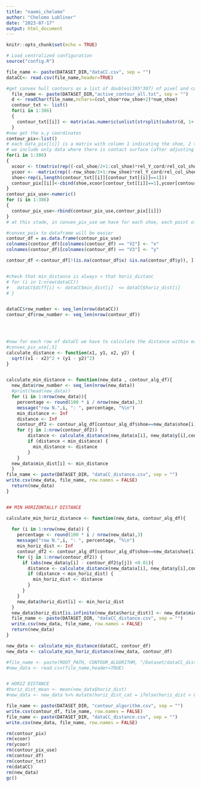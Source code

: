 ```yaml
---
title: "naomi_chelomo"
author: "Chelomo Lubliner"
date: "2023-07-17"
output: html_document
---
```



```r
knitr::opts_chunk$set(echo = TRUE)
```

```r
# Load centralized configuration
source("config.R")
```


```r

file_name <- paste(DATASET_DIR,"dataCC.csv", sep = "")
dataCC<- read.csv(file_name,header=TRUE)

```



```r

#get convex hull contours as a list of doubles(395*307) of pixel and convert them to x-y  coordinates
  file_name <- paste(DATASET_DIR,"active_contour_all.txt", sep = "")
  d <- readChar(file_name,nchars=(col_shoe*row_shoe+2)*num_shoe) 
  contour_txt <- list() 
  for(i in 1:386)
  {
    contour_txt[[i]] <- matrix(as.numeric(unlist(strsplit(substr(d, 1+(col_shoe*row_shoe+2)*(i-1), (col_shoe*row_shoe+2)*i-2), split="")) ),row_shoe,col_shoe,byrow=1)
  }
#now get the x,y coordinates
contour_pix<-list() 
# each data_pix[[i]] is a matrix with column 1 indicating the shoe, 2 the x, 3 the y, 4 the amount of RACs in that pixel
# we include only data where there is contact surface (after adjusting for the case that if there is a RAC there will be contact surface)
for(i in 1:386) 
{
  xcoor <- t(matrix(rep((-col_shoe/2+1:col_shoe)*rel_Y_cord/rel_col_shoe,row_shoe),col_shoe,row_shoe))
  ycoor <- -matrix(rep((-row_shoe/2+1:row_shoe)*rel_Y_cord/rel_col_shoe,col_shoe),row_shoe,col_shoe)
  shoe<-rep(i,length(contour_txt[[i]][contour_txt[[i]]==1]))
  contour_pix[[i]]<-cbind(shoe,xcoor[contour_txt[[i]]==1],ycoor[contour_txt[[i]]==1])# the data is only  where there is contact surface
}
contour_pix_use<-numeric()
for (i in 1:386)
{
  contour_pix_use<-rbind(contour_pix_use,contour_pix[[i]]) 
}
# at this stade, in convex_pix_use we have for each shoe, each point of the contour
```


```r
#convex_poix to dataframe will be easier
contour_df = as.data.frame(contour_pix_use)
colnames(contour_df)[colnames(contour_df) == "V2"] <- "x"
colnames(contour_df)[colnames(contour_df) == "V3"] <- "y"

contour_df <-contour_df[!(is.na(contour_df$x) &is.na(contour_df$y)), ]


#check that min_distance is always < that horiz_distanc
# for (i in 1:nrow(dataCC)) 
#   dataCC$diff[i] <- dataCC$min_dist[i]  <= dataCC$horiz_dist[i] 
# }


dataCC$row_number <- seq_len(nrow(dataCC))
contour_df$row_number <- seq_len(nrow(contour_df))


  
```


```r
#now for each row of dataCC we have to calculate the distance within each point of convex_pix_use
#convex_pix_use[,5]
calculate_distance <- function(x1, y1, x2, y2) {
  sqrt((x1 - x2)^2 + (y1 - y2)^2)
}


calculate_min_distance <- function(new_data , contour_alg_df){
  new_data$row_number <- seq_len(nrow(new_data))
  #print(head(new_data))
  for (i in 1:nrow(new_data)){
    percentage <- round(100 * i / nrow(new_data),3)
    message("row N.",i, ": ", percentage, "%\n")
    min_distance <- Inf
    distance <- Inf
    contour_df2 <- contour_alg_df[contour_alg_df$shoe==new_data$shoe[i],]
    for (j in 1:nrow(contour_df2)) {
        distance <- calculate_distance(new_data$x[i], new_data$y[i],contour_df2$x[j] , contour_df2$y[j])
        if (distance < min_distance) {
          min_distance <- distance
        }
    }
  new_data$min_dist[i] <- min_distance
  }
file_name <- paste(DATASET_DIR, "dataCC_distance.csv", sep = "")
write.csv(new_data, file_name, row.names = FALSE)
  return(new_data)
}


## MIN HORIZONTALLY DISTANCE

calculate_min_horiz_distance <- function(new_data, contour_alg_df){
  
  for (i in 1:nrow(new_data)) {
    percentage <- round(100 * i / nrow(new_data),3)
    message("row N.",i, ": ", percentage, "%\n")
    min_horiz_dist <- Inf
    contour_df2 <- contour_alg_df[contour_alg_df$shoe==new_data$shoe[i],]
    for (j in 1:nrow(contour_df2)) {
      if (abs(new_data$y[i] - contour_df2$y[j]) <0.01){
        distance <- calculate_distance(new_data$x[i], new_data$y[i],contour_df2$x[j],  contour_df2$y[j])
        if (distance < min_horiz_dist) {
          min_horiz_dist <- distance
        }
      }
    }
    new_data$horiz_dist[i] <- min_horiz_dist
  }
  new_data$horiz_dist[is.infinite(new_data$horiz_dist)] <- new_data$min_dist[is.infinite(new_data$horiz_dist)]
  file_name <- paste(DATASET_DIR, "dataCC_distance.csv", sep = "")
  write.csv(new_data, file_name, row.names = FALSE)
  return(new_data)
}

```


```r
new_data <- calculate_min_distance(dataCC, contour_df)
new_data <- calculate_min_horiz_distance(new_data, contour_df)


```

```r
#file_name <- paste(ROOT_PATH, CONTOUR_ALGORITHM, "/Dataset/dataCC_distance.csv", sep = "")
#new_data <- read.csv(file_name,header=TRUE)


# HORIZ DISTANCE
#horiz_dist_mean <- mean(new_data$horiz_dist)
#new_data <- new_data %>% mutate(horiz_dist_cat = ifelse(horiz_dist > 0.1, 1, 0))
```




```r
file_name <- paste(DATASET_DIR, "contour_algorithm.csv", sep = "")
write.csv(contour_df, file_name, row.names = FALSE)
file_name <- paste(DATASET_DIR, "dataCC_distance.csv", sep = "")
write.csv(new_data, file_name, row.names = FALSE)

rm(contour_pix)
rm(xcoor)
rm(ycoor)
rm(contour_pix_use)
rm(contour_df)
rm(contour_txt)
rm(dataCC)
rm(new_data)
gc()


```

```r

```


